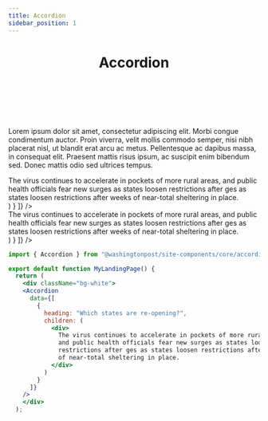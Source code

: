 ```yaml
---
title: Accordion
sidebar_position: 1
---
```




# <Header>Accordion</Header>

<!-- Description of component -->
<p className="font-xs font-light font--subhead">
Lorem ipsum dolor sit amet, consectetur adipiscing elit. Morbi congue condimentum auctor. Proin viverra, velit mollis commodo semper, nisi nibh placerat nisl, ut blandit erat arcu ac metus. Pellentesque ac dapibus massa, in consequat elit. Praesent mattis risus ipsum, ac suscipit enim bibendum sed. Donec mattis odio sed ultrices tempus. 
</p>

<!-- Live Example of component import live component above-->

<Container Caption="click to activate accordion" className="flex-column pa-md">
  <div className="bg-white">
    <Accordion
      data={[
        {
          heading: "Which states are re-opening?",
          children: (
            <div>
              The virus continues to accelerate in pockets of more rural areas,
              and public health officials fear new surges as states loosen
              restrictions after ges as states loosen restrictions after weeks
              of near-total sheltering in place.
            </div>
          )
        }
      ]}
    />
    </div>
</Container>

<!-- Tabs between design & implementation change path if -->
<Tabs relatedUrl="design/uncategorized/accordion"/>

<Container className="pa-sm">
  <div className="bg-white">
      <Accordion
      className="w-100"
      data={[
        {
          heading: "Which states are re-opening?",
          children: (
            <div>
              The virus continues to accelerate in pockets of more rural areas,
              and public health officials fear new surges as states loosen
              restrictions after ges as states loosen restrictions after weeks
              of near-total sheltering in place.
            </div>
          )
        }
      ]}
    />
    </div>
</Container>

```jsx
import { Accordion } from "@washingtonpost/site-components/core/accordion";

export default function MyLandingPage() {
  return (
    <div className="bg-white">
    <Accordion
      data={[
        {
          heading: "Which states are re-opening?",
          children: (
            <div>
              The virus continues to accelerate in pockets of more rural areas,
              and public health officials fear new surges as states loosen
              restrictions after ges as states loosen restrictions after weeks
              of near-total sheltering in place.
            </div>
          )
        }
      ]}
    />
    </div>
  );
```

